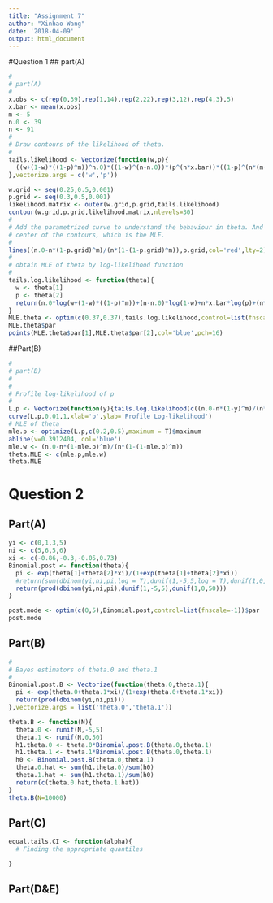 ```yaml
---
title: "Assignment 7"
author: "Xinhao Wang"
date: '2018-04-09'
output: html_document
---
```


#Question 1
## part(A)
```r
#
# part(A)
#
x.obs <- c(rep(0,39),rep(1,14),rep(2,22),rep(3,12),rep(4,3),5)
x.bar <- mean(x.obs)
m <- 5
n.0 <- 39
n <- 91
#
# Draw contours of the likelihood of theta.
#
tails.likelihood <- Vectorize(function(w,p){
  ((w+(1-w)*((1-p)^m))^n.0)*((1-w)^(n-n.0))*(p^(n*x.bar))*((1-p)^(n*(m-x.bar)-n.0*m))*prod(choose(m,x.obs))
},vectorize.args = c('w','p'))

w.grid <- seq(0.25,0.5,0.001)
p.grid <- seq(0.3,0.5,0.001)
likelihood.matrix <- outer(w.grid,p.grid,tails.likelihood)
contour(w.grid,p.grid,likelihood.matrix,nlevels=30)
#
# Add the parametrized curve to understand the behaviour in theta. And parametrized curve cross the 
# center of the contours, which is the MLE.
#
lines((n.0-n*(1-p.grid)^m)/(n*(1-(1-p.grid)^m)),p.grid,col='red',lty=2)
#
# obtain MLE of theta by log-likelihood function
#
tails.log.likelihood <- function(theta){
  w <- theta[1]
  p <- theta[2]
  return(n.0*log(w+(1-w)*((1-p)^m))+(n-n.0)*log(1-w)+n*x.bar*log(p)+(n*(m-x.bar)-n.0*m)*log(1-p)+sum(choose(m,x.obs)))
}
MLE.theta <- optim(c(0.37,0.37),tails.log.likelihood,control=list(fnscale=-1))
MLE.theta$par
points(MLE.theta$par[1],MLE.theta$par[2],col='blue',pch=16)

```



##Part(B)
```r
#
# part(B)
#
#
# Profile log-likelihood of p
#
L.p <- Vectorize(function(y){tails.log.likelihood(c((n.0-n*(1-y)^m)/(n*(1-(1-y)^m)),y))},vectorize.args = list('y'))
curve(L.p,0.01,1,xlab='p',ylab='Profile Log-likelihood')
# MLE of theta
mle.p <- optimize(L.p,c(0.2,0.5),maximum = T)$maximum
abline(v=0.3912404, col='blue')
mle.w <- (n.0-n*(1-mle.p)^m)/(n*(1-(1-mle.p)^m))
theta.MLE <- c(mle.p,mle.w)
theta.MLE
```



# Question 2
## Part(A)
```r
yi <- c(0,1,3,5)
ni <- c(5,6,5,6)
xi <- c(-0.86,-0.3,-0.05,0.73)
Binomial.post <- function(theta){
  pi <- exp(theta[1]+theta[2]*xi)/(1+exp(theta[1]+theta[2]*xi))
  #return(sum(dbinom(yi,ni,pi,log = T),dunif(1,-5,5,log = T),dunif(1,0,50,log = T)))
  return(prod(dbinom(yi,ni,pi),dunif(1,-5,5),dunif(1,0,50)))
}

post.mode <- optim(c(0,5),Binomial.post,control=list(fnscale=-1))$par
post.mode
```


## Part(B)
```r
#
# Bayes estimators of theta.0 and theta.1
#
Binomial.post.B <- Vectorize(function(theta.0,theta.1){
  pi <- exp(theta.0+theta.1*xi)/(1+exp(theta.0+theta.1*xi))
  return(prod(dbinom(yi,ni,pi)))
},vectorize.args = list('theta.0','theta.1'))

theta.B <- function(N){
  theta.0 <- runif(N,-5,5)
  theta.1 <- runif(N,0,50)
  h1.theta.0 <- theta.0*Binomial.post.B(theta.0,theta.1)
  h1.theta.1 <- theta.1*Binomial.post.B(theta.0,theta.1)
  h0 <- Binomial.post.B(theta.0,theta.1)
  theta.0.hat <- sum(h1.theta.0)/sum(h0)
  theta.1.hat <- sum(h1.theta.1)/sum(h0)
  return(c(theta.0.hat,theta.1.hat))
}
theta.B(N=10000)

```


## Part(C)
```r
equal.tails.CI <- function(alpha){
  # Finding the appropriate quantiles

}
```



## Part(D&E)
